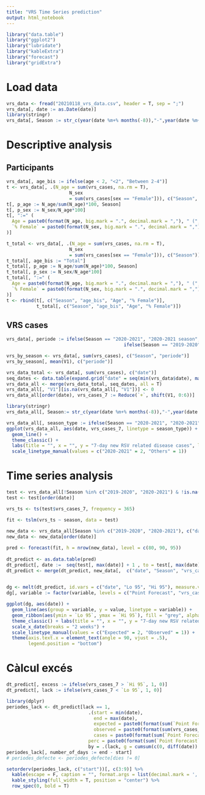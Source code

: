```yaml
---
title: "VRS Time Series prediction"
output: html_notebook
---
```


```r
library("data.table")
library("ggplot2")
library("lubridate")
library("kableExtra")
library("forecast")
library("gridExtra")
```

# Load data 

```r
vrs_data <- fread("20210118_vrs_data.csv", header = T, sep = ";")
vrs_data[, date := as.Date(date)]
library(stringr)
vrs_data[, Season := str_c(year(date %m+% months(-8)),"-",year(date %m+% months(4)))]
```

# Descriptive analysis

## Participants

```r
vrs_data[, age_bis := ifelse(age < 2, "<2", "Between 2-4")]
t <- vrs_data[, .(N_age = sum(vrs_cases, na.rm = T),
                       N_sex
                       = sum(vrs_cases[sex == "Female"])), c("Season", "age_bis")]
t[, p_age := N_age/sum(N_age)*100, Season]
t[, p_sex := N_sex/N_age*100]
t[, ":=" (
  Age = paste0(format(N_age, big.mark = ".", decimal.mark = ","), " (", format(round(p_age, 2), big.mark = ".", decimal.mark = ","), "%)"),
  `% Female` = paste0(format(N_sex, big.mark = ".", decimal.mark = ","), " (", format(round(p_sex, 2), big.mark = ".", decimal.mark = ","), "%)")
)]

t_total <- vrs_data[, .(N_age = sum(vrs_cases, na.rm = T),
                       N_sex
                       = sum(vrs_cases[sex == "Female"])), c("Season")]
t_total[, age_bis := "Total"]
t_total[, p_age := N_age/sum(N_age)*100, Season]
t_total[, p_sex := N_sex/N_age*100]
t_total[, ":=" (
  Age = paste0(format(N_age, big.mark = ".", decimal.mark = ","), " (", format(round(p_age, 2), big.mark = ".", decimal.mark = ","), "%)"),
  `% Female` = paste0(format(N_sex, big.mark = ".", decimal.mark = ","), " (", format(round(p_sex, 2), big.mark = ".", decimal.mark = ","), "%)")
)]
t <- rbind(t[, c("Season", "age_bis", "Age", "% Female")],
           t_total[, c("Season", "age_bis", "Age", "% Female")])
```

## VRS cases

```r
vrs_data[, periode := ifelse(Season == "2020-2021", "2020-2021 season",
                                           ifelse(Season == "2019-2020", "2019-2020 season", "Seasons 2009-2010 to 2018-2019"))]
```

```r
vrs_by_season <- vrs_data[, sum(vrs_cases), c("Season", "periode")]
vrs_by_season[, mean(V1), c("periode")]
```

```r
vrs_data_total <- vrs_data[, sum(vrs_cases), c("date")]
seq_dates <- data.table(expand.grid("date" = seq(min(vrs_data$date), max(vrs_data$date), by="days")))
vrs_data_all <- merge(vrs_data_total, seq_dates, all = T)
vrs_data_all[, "V1"][is.na(vrs_data_all[, "V1"])] <- 0
vrs_data_all[order(date), vrs_cases_7 := Reduce(`+`, shift(V1, 0:6))]

library(stringr)
vrs_data_all[, Season:= str_c(year(date %m+% months(-8)),"-",year(date %m+% months(4)))]
```





```r
vrs_data_all[, season_type := ifelse(Season == "2020-2021", "2020-2021", "Others")]
ggplot(vrs_data_all, aes(date, vrs_cases_7, linetype = season_type)) +
  geom_line() +
  theme_classic() +
  labs(title = "", x = "", y = "7-day new RSV related disease cases", linetype = "") +
  scale_linetype_manual(values = c("2020-2021" = 2, "Others" = 1)) 
```

# Time series analysis

```r
test <- vrs_data_all[!Season %in% c("2019-2020", "2020-2021") & !is.na(vrs_cases_7), c("date", "Season", "vrs_cases_7")]
test <- test[order(date)]

vrs_ts <- ts(test$vrs_cases_7, frequency = 365)

fit <- tslm(vrs_ts ~ season, data = test)
  
new_data <- vrs_data_all[Season %in% c("2019-2020", "2020-2021"), c("date", "Season", "vrs_cases_7")]
new_data <- new_data[order(date)]

pred <- forecast(fit, h = nrow(new_data), level = c(80, 90, 95))
  
dt_predict <- as.data.table(pred)
dt_predict[, date :=  seq(test[, max(date)] + 1 , to = test[, max(date)] + nrow(dt_predict), 1)]
dt_predict <- merge(dt_predict, new_data[,  c("date", "Season", "vrs_cases_7")], by = "date", all.x = T)
  
```


```r
dg <- melt(dt_predict, id.vars = c("date", "Lo 95", "Hi 95"), measure.vars = c("vrs_cases_7", "Point Forecast"))
dg[, variable := factor(variable, levels = c("Point Forecast", "vrs_cases_7"), labels = c("Expected", "Observed"))]
```

```r
ggplot(dg, aes(date)) +
  geom_line(aes(group = variable, y = value, linetype = variable)) +
  geom_ribbon(aes(ymin = `Lo 95`, ymax = `Hi 95`), fill = "grey", alpha = .5) +
  theme_classic() + labs(title = "", x = "", y = "7-day new RSV related disease cases", linetype = "") +
  scale_x_date(breaks = "2 weeks") +
  scale_linetype_manual(values = c("Expected" = 2, "Observed" = 1)) +
  theme(axis.text.x = element_text(angle = 90, vjust = .5),
        legend.position = "bottom") 
```

# Càlcul excés

```r
dt_predict[, excess := ifelse(vrs_cases_7 > `Hi 95`, 1, 0)]
dt_predict[, lack := ifelse(vrs_cases_7 < `Lo 95`, 1, 0)]
```

```r
library(dplyr)
periodes_lack <- dt_predict[lack == 1, 
                              .(start = min(date), 
                                end = max(date),
                                expected = paste0(format(sum(`Point Forecast`)/7, big.mark = ".", decimal.mark = ",", digits = 4)), 
                                observed = paste0(format(sum(vrs_cases_7)/7, big.mark = ".", decimal.mark = ",", digits = 4)), 
                                cases = paste0(format(sum(`Point Forecast` - vrs_cases_7)/7, big.mark = ".", decimal.mark = ",", digits = 4), " [IC95%: ", format(sum(`Lo 95` - vrs_cases_7)/7, big.mark = ".", decimal.mark = ",", digits = 4), " - ", format(sum(`Hi 95` - vrs_cases_7)/7, big.mark = ".", decimal.mark = ",", digits = 4), "]"),
                              perc = paste0(format(sum(`Point Forecast` - vrs_cases_7)/sum(`Point Forecast`)*100, big.mark = ".", decimal.mark = ",", digits = 4), " [IC95%: ", format(sum(`Lo 95` - vrs_cases_7)/sum(`Lo 95`)*100, big.mark = ".", decimal.mark = ",", digits = 4), " - ", format(sum(`Hi 95` - vrs_cases_7)/sum(`Hi 95`)*100, big.mark = ".", decimal.mark = ",", digits = 4), "]")),
                              by = .(lack, g = cumsum(c(0, diff(date)) != 1))][order(start)]
periodes_lack[, number_of_days := end - start]
# periodes_defecte <- periodes_defecte[dies != 0]
```


```r

setorderv(periodes_lack, c("start"))[, c(3:9)] %>%
  kable(escape = F, caption = "", format.args = list(decimal.mark = ',', big.mark = "."), align = c("l", "l", "c", "c", "c", "c", "c")) %>%
  kable_styling(full_width = T, position = "center") %>%
  row_spec(0, bold = T)
```